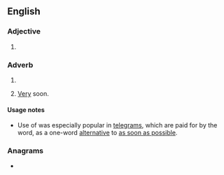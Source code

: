 ==English==

===Adjective===
{{head|en|superlative adjective}}

# {{en-superlative of|soon}}

===Adverb===
{{head|en|superlative adverb}}

# {{en-superlative of|soon}}
# {{lb|en|informal}} [[very|Very]] soon.{{rfex|en}}

====Usage notes====
* {{sense|very soon}} Use of {{m|en||soonest}} was especially popular in [[telegram]]s, which are paid for by the word, as a one-word [[alternative]] to [[as soon as possible]].

===Anagrams===
* {{anagrams|en|a=enoosst|osteons|sootens}}